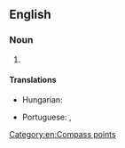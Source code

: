{{also|nnw}}
==English==

===Noun===
{{en-noun|-}}

# {{abbreviation of|en|north-northwest}}

====Translations====
{{trans-top|abbreviation of north-northwest}}
* Hungarian: {{t|hu|É-ÉNy}}
{{trans-mid}}
* Portuguese: {{t|pt|NNO}}, {{t|pt|NNW}}
{{trans-bottom}}

[[Category:en:Compass points]]
